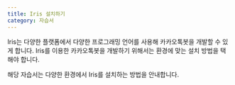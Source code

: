 ```yaml
---
title: Iris 설치하기
category: 자습서
---
```


<Section>
  Iris는 다양한 플랫폼에서 다양한 프로그래밍 언어를 사용해 카카오톡봇을 개발할 수 있게 합니다. Iris를 이용한 카카오톡봇을 개발하기 위해서는 환경에 맞는 설치 방법을 택해야 합니다.

  해당 자습서는 다양한 환경에서 Iris를 설치하는 방법을 안내합니다.
</Section>